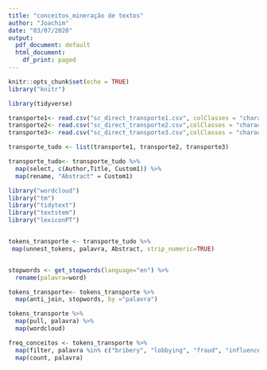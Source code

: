```yaml
---
title: "conceitos_mineração de textos"
author: "Joachim"
date: "03/07/2020"
output:
  pdf_document: default
  html_document:
    df_print: paged
---
```


```r
knitr::opts_chunk$set(echo = TRUE)
library("knitr")

library(tidyverse)
```

```r
transporte1<- read.csv("sc_direct_transporte1.csv", colClasses = "character")
transporte2<- read.csv("sc_direct_transporte2.csv",colClasses = "character") 
transporte3<- read.csv("sc_direct_transporte3.csv",colClasses = "character") 

transporte_tudo <- list(transporte1, transporte2, transporte3)

transporte_tudo<- transporte_tudo %>% 
  map(select, c(Author,Title, Custom1)) %>% 
  map(rename, "Abstract" = Custom1)
```

```r
library("wordcloud")
library("tm")
library("tidytext")
library("textstem")
library("lexiconPT")


tokens_transporte <- transporte_tudo %>%
 map(unnest_tokens, palavra, Abstract, strip_numeric=TRUE) 


stopwords <- get_stopwords(language="en") %>%
  rename(palavra=word)

tokens_transporte<- tokens_transporte %>%
  map(anti_join, stopwords, by ="palavra")

tokens_transporte %>%  
  map(pull, palavra) %>% 
  map(wordcloud)


```

```r


freq_conceitos <- tokens_transporte %>%  
  map(filter, palavra %in% c("bribery", "lobbying", "fraud", "influence", "abuse", "capture", "nepotism", "extortion", "Grand" , "Petty", "corruption") ) %>% 
  map(count, palavra)


```


```r

```

